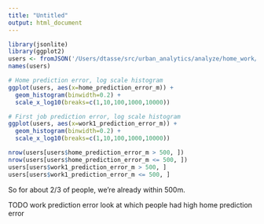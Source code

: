 ```yaml
---
title: "Untitled"
output: html_document
---
```

```r
library(jsonlite)
library(ggplot2)
users <- fromJSON('/Users/dtasse/src/urban_analytics/analyze/home_work/users_plus_bins.json')
names(users)

# Home prediction error, log scale histogram
ggplot(users, aes(x=home_prediction_error_m)) +
  geom_histogram(binwidth=0.2) +
  scale_x_log10(breaks=c(1,10,100,1000,10000))

# First job prediction error, log scale histogram
ggplot(users, aes(x=work1_prediction_error_m)) +
  geom_histogram(binwidth=0.2) +
  scale_x_log10(breaks=c(1,10,100,1000,10000))

nrow(users[users$home_prediction_error_m > 500, ])
nrow(users[users$home_prediction_error_m <= 500, ])
users[users$work1_prediction_error_m > 500, ]
users[users$work1_prediction_error_m <= 500, ]
```
So for about 2/3 of people, we're already within 500m.

TODO
work prediction error
look at which people had high home prediction error
